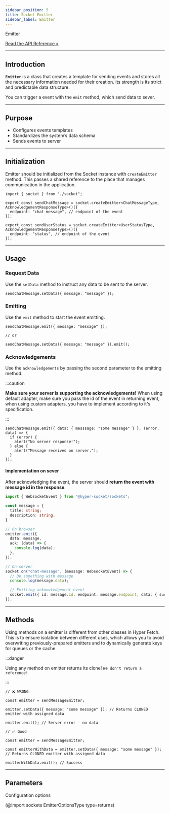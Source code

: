 ```yaml
---
sidebar_position: 5
title: Socket Emitter
sidebar_label: Emitter
---
```


<div class="api-link">
  <div class="api-link-title">Emitter</div>
  <div class="api-link-sub-title">

[Read the API Reference »](/api/Sockets/Class/Emitter.mdx)

  </div>
</div>

---

## Introduction

**`Emitter`** is a class that creates a template for sending events and stores all the necessary information needed for
their creation. Its strength is its strict and predictable data structure.

You can trigger a event with the `emit` method, which send data to sever.

---

## Purpose

- Configures events templates
- Standardizes the system’s data schema
- Sends events to server

---

## Initialization

Emitter should be initialized from the Socket instance with `createEmitter` method. This passes a shared reference to
the place that manages communication in the application.

```tsx
import { socket } from "./socket";

export const sendChatMessage = socket.createEmitter<ChatMessageType, AcknowledgementResponseType>()({
  endpoint: "chat-message", // endpoint of the event
});

export const sendUserStatus = socket.createEmitter<UserStatusType, AcknowledgementResponseType>()({
  endpoint: "status", // endpoint of the event
});
```

---

## Usage

### Request Data

Use the `setData` method to instruct any data to be sent to the server.

```tsx
sendChatMessage.setData({ message: "message" });
```

### Emitting

Use the `emit` method to start the event emitting.

```tsx
sendChatMessage.emit({ message: "message" });

// or

sendChatMessage.setData({ message: "message" }).emit();
```

### Acknowledgements

Use the `acknowledgements` by passing the second parameter to the emitting method.

:::caution

**Make sure your server is supporting the acknowledgements!** When using default adapter, make sure you pass the id of
the event in returning event, when using custom adapters, you have to implement according to it's specification.

:::

```tsx
sendChatMessage.emit({ data: { messsage: "some message" } }, (error, data) => {
  if (error) {
    alert("No server response!");
  } else {
    alert("Message received on server.");
  }
});
```

#### Implementation on sever

After acknowledging the event, the server should **return the event with message id in the response**.

```ts
import { WebsocketEvent } from "@hyper-socket/sockets";

const message = {
  title: string;
  description: string;
}

// On browser
emitter.emit({
  data: message,
  ack: (data) => {
    console.log(data);
  },
});

// On server
socket.on("chat-message", (message: WebsocketEvent) => {
  // Do something with message
  console.log(message.data);

  // Emitting acknowledgement event
  socket.emit({ id: message.id, endpoint: message.endpoint, data: { success: true } })
});
```

---

## Methods

Using methods on a emitter is different from other classes in Hyper Fetch. This is to ensure isolation between different
uses, which allows you to avoid overwriting previously-prepared emitters and to dynamically generate keys for queues or
the cache.

:::danger

Using any method on emitter returns its clone! `We don't return a reference!`

:::

```tsx
// ❌ WRONG

const emitter = sendMessageEmitter;

emitter.setData({ message: "some message" }); // Returns CLONED emitter with assigned data

emitter.emit(); // Server error - no data
```

```tsx
// ✅ Good

const emitter = sendMessageEmitter;

const emitterWithData = emitter.setData({ message: "some message" }); // Returns CLONED emitter with assigned data

emitterWithData.emit(); // Success
```

---

## Parameters

Configuration options

(@import sockets EmitterOptionsType type=returns)

